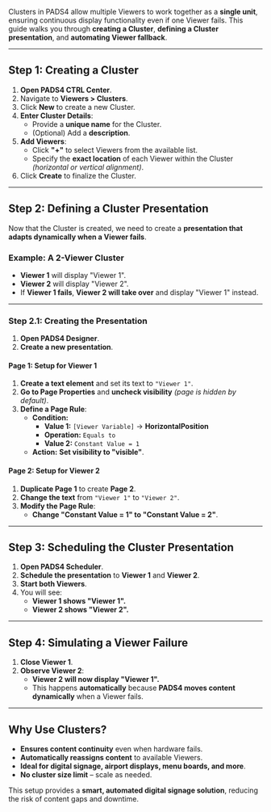 Clusters in PADS4 allow multiple Viewers to work together as a **single unit**, ensuring continuous display functionality even if one Viewer fails. This guide walks you through **creating a Cluster**, **defining a Cluster presentation**, and **automating Viewer fallback**.

---

## **Step 1: Creating a Cluster**
1. **Open PADS4 CTRL Center**.
2. Navigate to **Viewers > Clusters**.
3. Click **New** to create a new Cluster.
4. **Enter Cluster Details**:
   - Provide a **unique name** for the Cluster.
   - (Optional) Add a **description**.
5. **Add Viewers**:
   - Click **"+"** to select Viewers from the available list.
   - Specify the **exact location** of each Viewer within the Cluster _(horizontal or vertical alignment)_.
6. Click **Create** to finalize the Cluster.

---

## **Step 2: Defining a Cluster Presentation**
Now that the Cluster is created, we need to create a **presentation that adapts dynamically when a Viewer fails**.

### **Example: A 2-Viewer Cluster**
- **Viewer 1** will display "Viewer 1".
- **Viewer 2** will display "Viewer 2".
- If **Viewer 1 fails**, **Viewer 2 will take over** and display "Viewer 1" instead.

---

### **Step 2.1: Creating the Presentation**
1. **Open PADS4 Designer**.
2. **Create a new presentation**.

#### **Page 1: Setup for Viewer 1**
1. **Create a text element** and set its text to `"Viewer 1"`.
2. **Go to Page Properties** and **uncheck visibility** _(page is hidden by default)_.
3. **Define a Page Rule**:
   - **Condition:**
     - **Value 1:** `[Viewer Variable]` → **HorizontalPosition**
     - **Operation:** `Equals to`
     - **Value 2:** `Constant Value = 1`
   - **Action:** **Set visibility to "visible"**.

#### **Page 2: Setup for Viewer 2**
1. **Duplicate Page 1** to create **Page 2**.
2. **Change the text** from `"Viewer 1"` to `"Viewer 2"`.
3. **Modify the Page Rule**:
   - **Change "Constant Value = 1" to "Constant Value = 2"**.

---

## **Step 3: Scheduling the Cluster Presentation**
1. **Open PADS4 Scheduler**.
2. **Schedule the presentation** to **Viewer 1** and **Viewer 2**.
3. **Start both Viewers**.
4. You will see:
   - **Viewer 1 shows "Viewer 1".**
   - **Viewer 2 shows "Viewer 2".**

---

## **Step 4: Simulating a Viewer Failure**
1. **Close Viewer 1**.
2. **Observe Viewer 2**:
   - **Viewer 2 will now display "Viewer 1".**
   - This happens **automatically** because **PADS4 moves content dynamically** when a Viewer fails.

---

## **Why Use Clusters?**
- **Ensures content continuity** even when hardware fails.
- **Automatically reassigns content** to available Viewers.
- **Ideal for digital signage, airport displays, menu boards, and more**.
- **No cluster size limit** – scale as needed.

This setup provides a **smart, automated digital signage solution**, reducing the risk of content gaps and downtime.